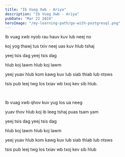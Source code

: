 ```yaml
---
title: "Ib Vuag Xwb - Ariya"
description: "Ib Vuag Xwb - Ariya"
pubDate: "Mar 22 2024"
heroImage: "/my-learning-path/go-with-postgresql.png"
---
```


Ib vuag xwb nyob rau hauv kuv lub neej no

koj yog thawj tus txiv neej uas kuv hlub tshaj

yeej tsis dag yeej tsis dag

hlub koj lawm hlub koj lawm

yeej yuav hlub kom kawg kuv lub siab thiab lub ntsws

tsis pub leej twg los txiav wb txoj kev sib hlub.

<br />

Ib vuag xwb qhov kuv yug los ua neeg

yuav thov hlub koj ib leeg tshaj puas tsam yam

yeej tsis dag yeej tsis dag

hlub koj lawm hlub koj lawm

yeej yuav hlub kom kawg kuv lub siab thiab lub ntsws

tsis pub leej twg los txiav wb txoj kev sib hlub

